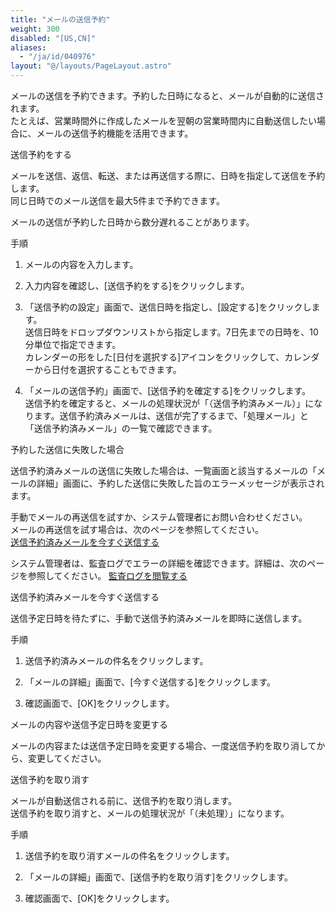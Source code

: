 ```yaml
---
title: "メールの送信予約"
weight: 300
disabled: "[US,CN]"
aliases:
  - "/ja/id/040976"
layout: "@/layouts/PageLayout.astro"
---
```




メールの送信を予約できます。予約した日時になると、メールが自動的に送信されます。  
たとえば、営業時間外に作成したメールを翌朝の営業時間内に自動送信したい場合に、メールの送信予約機能を活用できます。

<Heading id="m_list_compose_m_schedule_10">送信予約をする</Heading>

メールを送信、返信、転送、または再送信する際に、日時を指定して送信を予約します。  
同じ日時でのメール送信を最大5件まで予約できます。

<Warning>
メールの送信が予約した日時から数分遅れることがあります。

</Warning>

<Heading level={3} id="m_list_compose_m_schedule_1010">手順</Heading>

1. メールの内容を入力します。

1. 入力内容を確認し、[送信予約をする]をクリックします。

1. 「送信予約の設定」画面で、送信日時を指定し、[設定する]をクリックします。  
送信日時をドロップダウンリストから指定します。7日先までの日時を、10分単位で指定できます。  
カレンダーの形をした[日付を選択する]アイコンをクリックして、カレンダーから日付を選択することもできます。  

1. 「メールの送信予約」画面で、[送信予約を確定する]をクリックします。  
送信予約を確定すると、メールの処理状況が「（送信予約済みメール）」になります。送信予約済みメールは、送信が完了するまで、「処理メール」と「送信予約済みメール」の一覧で確認できます。

<Heading id="m_list_compose_m_schedule_20">予約した送信に失敗した場合</Heading>

送信予約済みメールの送信に失敗した場合は、一覧画面と該当するメールの「メールの詳細」画面に、予約した送信に失敗した旨のエラーメッセージが表示されます。

手動でメールの再送信を試すか、システム管理者にお問い合わせください。  
メールの再送信を試す場合は、次のページを参照してください。  
[送信予約済みメールを今すぐ送信する](#m_list_compose_m_schedule_30)

システム管理者は、監査ログでエラーの詳細を確認できます。詳細は、次のページを参照してください。
[監査ログを閲覧する](/general/ja/id/02086.html)

<Heading id="m_list_compose_m_schedule_30">送信予約済みメールを今すぐ送信する</Heading>

送信予定日時を待たずに、手動で送信予約済みメールを即時に送信します。

<Heading level={3} id="m_list_compose_m_schedule_3010">手順</Heading>

1. 送信予約済みメールの件名をクリックします。

1. 「メールの詳細」画面で、[今すぐ送信する]をクリックします。

1. 確認画面で、[OK]をクリックします。

<Heading id="m_list_compose_m_schedule_40">メールの内容や送信予定日時を変更する</Heading>

メールの内容または送信予定日時を変更する場合、一度送信予約を取り消してから、変更してください。

<Heading id="m_list_compose_m_schedule_50">送信予約を取り消す</Heading>

メールが自動送信される前に、送信予約を取り消します。  
送信予約を取り消すと、メールの処理状況が「（未処理）」になります。

<Heading level={3} id="m_list_compose_m_schedule_5010">手順</Heading>

1. 送信予約を取り消すメールの件名をクリックします。

1. 「メールの詳細」画面で、[送信予約を取り消す]をクリックします。

1. 確認画面で、[OK]をクリックします。
